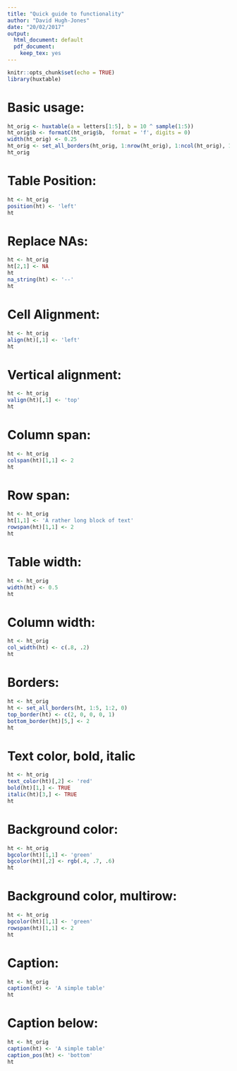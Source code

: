 ```yaml
---
title: "Quick guide to functionality"
author: "David Hugh-Jones"
date: "20/02/2017"
output:
  html_document: default
  pdf_document:
    keep_tex: yes
---
```


```r
knitr::opts_chunk$set(echo = TRUE)
library(huxtable)
```

# Basic usage:

```r
ht_orig <- huxtable(a = letters[1:5], b = 10 ^ sample(1:5))
ht_orig$b <- formatC(ht_orig$b,  format = 'f', digits = 0)
width(ht_orig) <- 0.25
ht_orig <- set_all_borders(ht_orig, 1:nrow(ht_orig), 1:ncol(ht_orig), 1)
ht_orig
```

# Table Position:

```r
ht <- ht_orig
position(ht) <- 'left'
ht
```


# Replace NAs:

```r
ht <- ht_orig
ht[2,1] <- NA
ht
na_string(ht) <- '--'
ht
```


# Cell Alignment:

```r
ht <- ht_orig
align(ht)[,1] <- 'left'
ht
```

# Vertical alignment:

```r
ht <- ht_orig
valign(ht)[,1] <- 'top'
ht
```

# Column span:

```r

ht <- ht_orig
colspan(ht)[1,1] <- 2
ht        
```

# Row span:

```r
ht <- ht_orig
ht[1,1] <- 'A rather long block of text'
rowspan(ht)[1,1] <- 2
ht        
```


# Table width:

```r
ht <- ht_orig
width(ht) <- 0.5
ht
```

# Column width:

```r
ht <- ht_orig
col_width(ht) <- c(.8, .2)
ht
```

# Borders:

```r
ht <- ht_orig
ht <- set_all_borders(ht, 1:5, 1:2, 0)
top_border(ht) <- c(2, 0, 0, 0, 1)
bottom_border(ht)[5,] <- 2 
ht
```



# Text color, bold, italic

```r
ht <- ht_orig
text_color(ht)[,2] <- 'red'
bold(ht)[1,] <- TRUE
italic(ht)[3,] <- TRUE
ht
```

# Background color:

```r
ht <- ht_orig
bgcolor(ht)[1,1] <- 'green'
bgcolor(ht)[,2] <- rgb(.4, .7, .6)
ht
```

# Background color, multirow:

```r
ht <- ht_orig
bgcolor(ht)[1,1] <- 'green'
rowspan(ht)[1,1] <- 2
ht
```

# Caption:

```r
ht <- ht_orig
caption(ht) <- 'A simple table'
ht
```

# Caption below:

```r
ht <- ht_orig
caption(ht) <- 'A simple table'
caption_pos(ht) <- 'bottom'
ht
```

